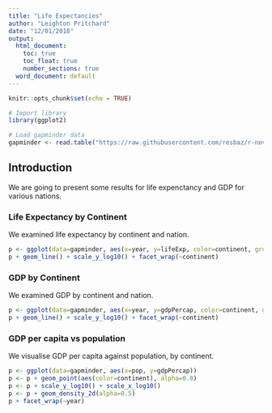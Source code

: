 ```yaml
---
title: "Life Expectancies"
author: "Leighton Pritchard"
date: "12/01/2018"
output:
  html_document:
    toc: true
    toc_float: true
    number_sections: true
  word_document: default
---
```


```r
knitr::opts_chunk$set(echo = TRUE)

# Import library
library(ggplot2)

# Load gapminder data
gapminder <- read.table("https://raw.githubusercontent.com/resbaz/r-novice-gapminder-files/master/data/gapminder-FiveYearData.csv" , sep=",", header=TRUE)
```

## Introduction

We are going to present some results for life expenctancy and GDP for various nations.

### Life Expectancy by Continent

We examined life expectancy by continent and nation.

```r
p <- ggplot(data=gapminder, aes(x=year, y=lifeExp, color=continent, group=country))
p + geom_line() + scale_y_log10() + facet_wrap(~continent)
```

### GDP by Continent

We examined GDP by continent and nation.

```r
p <- ggplot(data=gapminder, aes(x=year, y=gdpPercap, color=continent, group=country))
p + geom_line() + scale_y_log10() + facet_wrap(~continent)
```

### GDP per capita vs population

We visualise GDP per capita against population, by continent.

```r
p <- ggplot(data=gapminder, aes(x=pop, y=gdpPercap))
p <- p + geom_point(aes(color=continent), alpha=0.8)
p <- p + scale_y_log10() + scale_x_log10()
p <- p + geom_density_2d(alpha=0.5)
p + facet_wrap(~year)
```